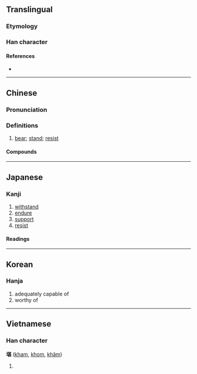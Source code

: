 {{character info/new}}
==Translingual==

===Etymology===
{{Han etyl}}

===Han character===
{{Han char|rn=32|rad=土|as=09|sn=12|four=44111|canj=GTMV|ids=⿰土甚}}

====References====
* {{Han ref|kx=0233.270|dkj=05266|dj=0471.040|hdz=10460.010|uh=582A|ud=22570|bh=B3F4|bd=46068}}

----

==Chinese==
{{zh-forms}}

===Pronunciation===
{{zh-pron
|m=kān
|c=ham1
|h=pfs=khâm
|md=
|mn=kham
|w=
|mc=y
|oc=y
|cat=
}}

===Definitions===
{{zh-hanzi}}

# [[bear]]; [[stand]]; [[resist]]

====Compounds====
{{zh-der|不堪|破舊不堪|不堪設想|堪薩|堪為|堪慮}}

----

==Japanese==

===Kanji===
{{ja-kanji|grade=c|rs=土09}}

# [[withstand]]
# [[endure]]
# [[support]]
# [[resist]]

====Readings====
{{ja-readings
|goon=こん
|kanon=かん
|kanyoon=たん
|kun=た-える
}}

----

==Korean==

===Hanja===
{{ko-hanja|hangeul=감|rv=gam|mr=kam}}

# adequately capable of
# worthy of

----

==Vietnamese==

===Han character===
'''堪''' ([[kham]], [[khom]], [[khăm]])

# {{defn|lang=vi}}